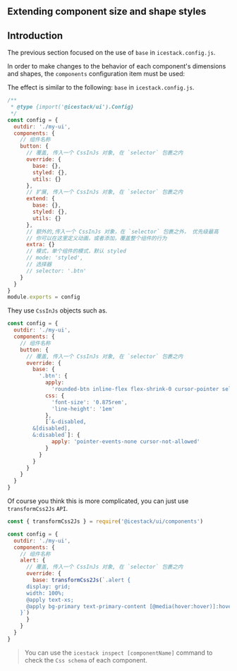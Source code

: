 ## Extending component size and shape styles

## Introduction

The previous section focused on the use of `base` in `icestack.config.js`.

In order to make changes to the behavior of each component's dimensions and shapes, the `components` configuration item must be used:

The effect is similar to the following: `base` in `icestack.config.js`.

```js filename="icestack.config.js"
/**
 * @type {import('@icestack/ui').Config}
 */
const config = {
  outdir: './my-ui',
  components: {
    // 组件名称
    button: {
      // 覆盖, 传入一个 CssInJs 对象, 在 `selector` 包裹之内
      override: {
        base: {},
        styled: {},
        utils: {}
      },
      // 扩展, 传入一个 CssInJs 对象, 在 `selector` 包裹之内
      extend: {
        base: {},
        styled: {},
        utils: {}
      },
      // 额外的,传入一个 CssInJs 对象，在 `selector` 包裹之外， 优先级最高
      // 你可以在这里定义动画，或者添加，覆盖整个组件的行为
      extra: {}
      // 模式，单个组件的模式，默认 styled
      // mode: 'styled',
      // 选择器
      // selector: '.btn'
    }
  }
}
module.exports = config
```

They use `CssInJs` objects such as.

```js
const config = {
  outdir: './my-ui',
  components: {
    // 组件名称
    button: {
      // 覆盖, 传入一个 CssInJs 对象, 在 `selector` 包裹之内
      override: {
        base: {
          '.btn': {
            apply:
              'rounded-btn inline-flex flex-shrink-0 cursor-pointer select-none flex-wrap items-center justify-center border-transparent text-center transition duration-200 ease-out min-h-12 h-12 px-4',
            css: {
              'font-size': '0.875rem',
              'line-height': '1em'
            },
            [`&-disabled,
        &[disabled],
        &:disabled`]: {
              apply: 'pointer-events-none cursor-not-allowed'
            }
          }
        }
      }
    }
  }
}
```

Of course you think this is more complicated, you can just use `transformCss2Js` `API`.

```js
const { transformCss2Js } = require('@icestack/ui/components')

const config = {
  outdir: './my-ui',
  components: {
    // 组件名称
    alert: {
      // 覆盖, 传入一个 CssInJs 对象, 在 `selector` 包裹之内
      override: {
        base: transformCss2Js(`.alert {
      display: grid;
      width: 100%;
      @apply text-xs;
      @apply bg-primary text-primary-content [@media(hover:hover)]:hover:text-primary-content;
    }`)
      }
    }
  }
}
```

> You can use the `icestack inspect [componentName]` command to check the `Css schema` of each component.
